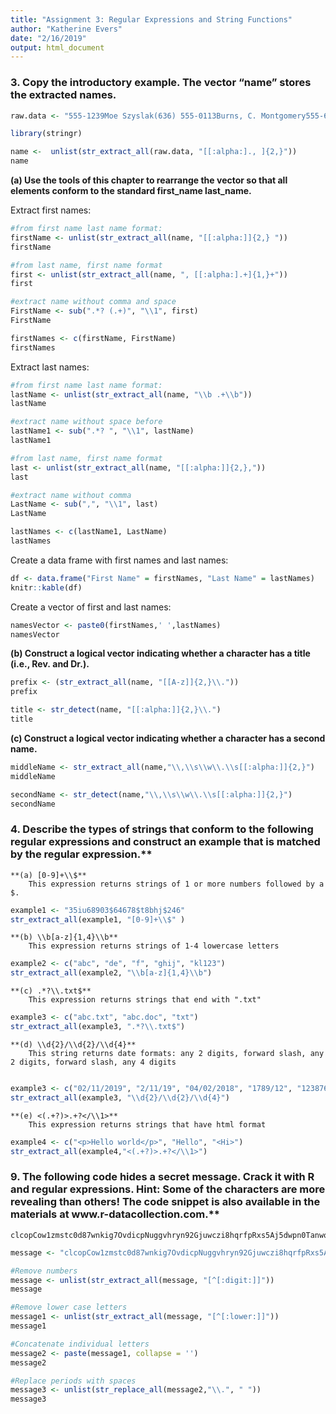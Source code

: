 ```yaml
---
title: "Assignment 3: Regular Expressions and String Functions"
author: "Katherine Evers"
date: "2/16/2019"
output: html_document
---
```

### 3. Copy the introductory example. The vector "name" stores the extracted names.

```r
raw.data <- "555-1239Moe Szyslak(636) 555-0113Burns, C. Montgomery555-6542Rev. Timothy Lovejoy555 8904Ned Flanders636-555-3226Simpson, Homer5553642Dr. Julius Hibbert"

library(stringr)

name <-  unlist(str_extract_all(raw.data, "[[:alpha:]., ]{2,}"))
name
```

**(a) Use the tools of this chapter to rearrange the vector so that all elements conform to the standard first_name last_name.**

Extract first names:
```r
#from first name last name format:
firstName <- unlist(str_extract_all(name, "[[:alpha:]]{2,} "))
firstName
```


```r
#from last name, first name format
first <- unlist(str_extract_all(name, ", [[:alpha:].+]{1,}+"))
first
```


```r
#extract name without comma and space
FirstName <- sub(".*? (.+)", "\\1", first)
FirstName
```


```r
firstNames <- c(firstName, FirstName)
firstNames
```

Extract last names:
```r
#from first name last name format:
lastName <- unlist(str_extract_all(name, "\\b .+\\b"))
lastName
```

```r
#extract name without space before
lastName1 <- sub(".*? ", "\\1", lastName)
lastName1
```

```r
#from last name, first name format
last <- unlist(str_extract_all(name, "[[:alpha:]]{2,},"))
last
```

```r
#extract name without comma
LastName <- sub(",", "\\1", last)
LastName
```

```r
lastNames <- c(lastName1, LastName)
lastNames
```

Create a data frame with first names and last names:
```r
df <- data.frame("First Name" = firstNames, "Last Name" = lastNames)
knitr::kable(df)

```

Create a vector of first and last names:
```r
namesVector <- paste0(firstNames,' ',lastNames)
namesVector
```


**(b) Construct a logical vector indicating whether a character has a title (i.e., Rev. and Dr.).**
    
```r
prefix <- (str_extract_all(name, "[[A-z]]{2,}\\."))
prefix

title <- str_detect(name, "[[:alpha:]]{2,}\\.")
title
```


**(c) Construct a logical vector indicating whether a character has a second name.**

```r
middleName <- str_extract_all(name,"\\,\\s\\w\\.\\s[[:alpha:]]{2,}")
middleName

secondName <- str_detect(name,"\\,\\s\\w\\.\\s[[:alpha:]]{2,}")
secondName
```
### 4. Describe the types of strings that conform to the following regular expressions and construct an example that is matched by the regular expression.**

    **(a) [0-9]+\\$**
        This expression returns strings of 1 or more numbers followed by a $.
```r
example1 <- "35iu68903$64678$t8bhj$246"
str_extract_all(example1, "[0-9]+\\$" )
```
        
    **(b) \\b[a-z]{1,4}\\b**
        This expression returns strings of 1-4 lowercase letters
```r
example2 <- c("abc", "de", "f", "ghij", "kl123")
str_extract_all(example2, "\\b[a-z]{1,4}\\b")
```
  
    **(c) .*?\\.txt$**
        This expression returns strings that end with ".txt"
```r
example3 <- c("abc.txt", "abc.doc", "txt")
str_extract_all(example3, ".*?\\.txt$")
```
        
    
    **(d) \\d{2}/\\d{2}/\\d{4}**
        This string returns date formats: any 2 digits, forward slash, any 2 digits, forward slash, any 4 digits
        
```r
example3 <- c("02/11/2019", "2/11/19", "04/02/2018", "1789/12", "12387689")
str_extract_all(example3, "\\d{2}/\\d{2}/\\d{4}")
```
        
    
    **(e) <(.+?)>.+?</\\1>**
        This expression returns strings that have html format
```r
example4 <- c("<p>Hello world</p>", "Hello", "<Hi>")
str_extract_all(example4,"<(.+?)>.+?</\\1>")
```
        

### 9. The following code hides a secret message. Crack it with R and regular expressions. Hint: Some of the characters are more revealing than others! The code snippet is also available in the materials at www.r-datacollection.com.**

    clcopCow1zmstc0d87wnkig7OvdicpNuggvhryn92Gjuwczi8hqrfpRxs5Aj5dwpn0TanwoUwisdij7Lj8kpf03AT5Idr3coc0bt7yczjatOaootj55t3Nj3ne6c4Sfek.r1w1YwwojigOd6vrfUrbz2.2bkAnbhzgv4R9i05zEcrop.wAgnb.SqoU65fPa1otfb7wEm24k6t3sR9zqe5fy89n6Nd5t9kc4fE905gmc4Rgxo5nhDk!gr
    
```r
message <- "clcopCow1zmstc0d87wnkig7OvdicpNuggvhryn92Gjuwczi8hqrfpRxs5Aj5dwpn0TanwoUwisdij7Lj8kpf03AT5Idr3coc0bt7yczjatOaootj55t3Nj3ne6c4Sfek.r1w1YwwojigOd6vrfUrbz2.2bkAnbhzgv4R9i05zEcrop.wAgnb.SqoU65fPa1otfb7wEm24k6t3sR9zqe5fy89n6Nd5t9kc4fE905gmc4Rgxo5nhDk!gr"

#Remove numbers
message <- unlist(str_extract_all(message, "[^[:digit:]]"))
message

#Remove lower case letters
message1 <- unlist(str_extract_all(message, "[^[:lower:]]"))
message1

#Concatenate individual letters
message2 <- paste(message1, collapse = '')
message2

#Replace periods with spaces
message3 <- unlist(str_replace_all(message2,"\\.", " "))
message3

```


